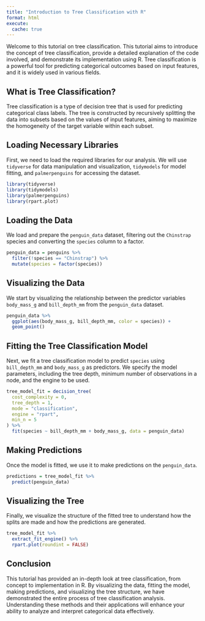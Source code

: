 ```yaml
---
title: "Introduction to Tree Classification with R"
format: html
execute: 
  cache: true
---
```


Welcome to this tutorial on tree classification. This tutorial aims to introduce the concept of tree classification, provide a detailed explanation of the code involved, and demonstrate its implementation using R. Tree classification is a powerful tool for predicting categorical outcomes based on input features, and it is widely used in various fields.

## What is Tree Classification?

Tree classification is a type of decision tree that is used for predicting categorical class labels. The tree is constructed by recursively splitting the data into subsets based on the values of input features, aiming to maximize the homogeneity of the target variable within each subset.

## Loading Necessary Libraries

First, we need to load the required libraries for our analysis. We will use `tidyverse` for data manipulation and visualization, `tidymodels` for model fitting, and `palmerpenguins` for accessing the dataset.

```r
library(tidyverse)
library(tidymodels)
library(palmerpenguins)
library(rpart.plot)
```

## Loading the Data

We load and prepare the `penguin_data` dataset, filtering out the `Chinstrap` species and converting the `species` column to a factor.

```r
penguin_data = penguins %>% 
  filter(!species == "Chinstrap") %>% 
  mutate(species = factor(species))
```

## Visualizing the Data

We start by visualizing the relationship between the predictor variables `body_mass_g` and `bill_depth_mm` from the `penguin_data` dataset.

```r
penguin_data %>% 
  ggplot(aes(body_mass_g, bill_depth_mm, color = species)) + 
  geom_point()
```

## Fitting the Tree Classification Model

Next, we fit a tree classification model to predict `species` using `bill_depth_mm` and `body_mass_g` as predictors. We specify the model parameters, including the tree depth, minimum number of observations in a node, and the engine to be used.

```r
tree_model_fit = decision_tree(
  cost_complexity = 0,
  tree_depth = 1,
  mode = "classification",
  engine = "rpart",
  min_n = 5
) %>%
  fit(species ~ bill_depth_mm + body_mass_g, data = penguin_data)
```

## Making Predictions

Once the model is fitted, we use it to make predictions on the `penguin_data`.

```r
predictions = tree_model_fit %>% 
  predict(penguin_data)
```

## Visualizing the Tree

Finally, we visualize the structure of the fitted tree to understand how the splits are made and how the predictions are generated.

```r
tree_model_fit %>% 
  extract_fit_engine() %>% 
  rpart.plot(roundint = FALSE)
```

## Conclusion

This tutorial has provided an in-depth look at tree classification, from concept to implementation in R. By visualizing the data, fitting the model, making predictions, and visualizing the tree structure, we have demonstrated the entire process of tree classification analysis. Understanding these methods and their applications will enhance your ability to analyze and interpret categorical data effectively.
